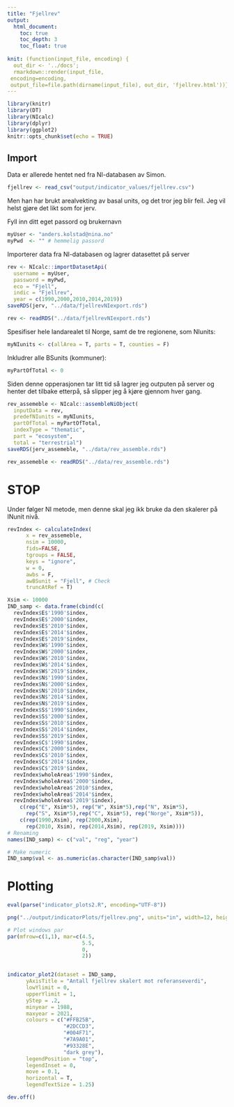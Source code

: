 ```yaml
---
title: "Fjellrev"
output:
  html_document:
    toc: true
    toc_depth: 3
    toc_float: true
    
knit: (function(input_file, encoding) {
  out_dir <- '../docs';
  rmarkdown::render(input_file,
 encoding=encoding,
 output_file=file.path(dirname(input_file), out_dir, 'fjellrev.html'))})
---
```


```r
library(knitr)
library(DT)
library(NIcalc)
library(dplyr)
library(ggplot2)
knitr::opts_chunk$set(echo = TRUE)
```

## Import

Data er allerede hentet ned fra NI-databasen av Simon.
```r
fjellrev <- read_csv("output/indicator_values/fjellrev.csv")
```

Men han har brukt arealvekting av basal units, og det tror jeg blir feil. Jeg vil helst gjøre det likt som for jerv.

Fyll inn ditt eget passord og brukernavn
```r
myUser <- "anders.kolstad@nina.no"
myPwd  <- "" # hemmelig passord
```


Importerer data fra NI-databasen og lagrer datasettet på server
```r

rev <- NIcalc::importDatasetApi(
  username = myUser,
  password = myPwd,
  eco = "Fjell", 
  indic = "Fjellrev",
  year = c(1990,2000,2010,2014,2019))
saveRDS(jerv, "../data/fjellrevNIexport.rds")

```



```r
rev <- readRDS("../data/fjellrevNIexport.rds")
```

Spesifiser hele landarealet til Norge, samt de tre regionene, som NIunits:
```r
myNIunits <- c(allArea = T, parts = T, counties = F)
```

Inkludrer alle BSunits (kommuner):
```r
myPartOfTotal <- 0
```


Siden denne opperasjonen tar litt tid så lagrer jeg outputen på server og henter det tilbake etterpå, så slipper jeg å kjøre gjennom hver gang.
```r
rev_assemeble <- NIcalc::assembleNiObject(
  inputData = rev,
  predefNIunits = myNIunits, 
  partOfTotal = myPartOfTotal, 
  indexType = "thematic",
  part = "ecosystem",
  total = "terrestrial")  
saveRDS(jerv_assemeble, "../data/rev_assemble.rds")

```

```r
rev_assemeble <- readRDS("../data/rev_assemble.rds")
```





# STOP
Under følger NI metode, men denne skal jeg ikk bruke da den skalerer på INunit nivå.
```r
revIndex <- calculateIndex(
      x = rev_assemeble,
      nsim = 10000,
      fids=FALSE,
      tgroups = FALSE,
      keys = "ignore",
      w = 0,
      awbs = F,
      awBSunit = "Fjell", # Check
      truncAtRef = T)
```

```r
Xsim <- 10000
IND_samp <- data.frame(cbind(c(
  revIndex$E$'1990'$index,
  revIndex$E$'2000'$index,
  revIndex$E$'2010'$index,
  revIndex$E$'2014'$index,
  revIndex$E$'2019'$index,
  revIndex$W$'1990'$index,
  revIndex$W$'2000'$index,
  revIndex$W$'2010'$index,
  revIndex$W$'2014'$index,
  revIndex$W$'2019'$index,
  revIndex$N$'1990'$index,
  revIndex$N$'2000'$index,
  revIndex$N$'2010'$index,
  revIndex$N$'2014'$index,
  revIndex$N$'2019'$index,
  revIndex$S$'1990'$index,
  revIndex$S$'2000'$index,
  revIndex$S$'2010'$index,
  revIndex$S$'2014'$index,
  revIndex$S$'2019'$index,
  revIndex$C$'1990'$index,
  revIndex$C$'2000'$index,
  revIndex$C$'2010'$index,
  revIndex$C$'2014'$index,
  revIndex$C$'2019'$index,
  revIndex$wholeArea$'1990'$index,
  revIndex$wholeArea$'2000'$index,
  revIndex$wholeArea$'2010'$index,
  revIndex$wholeArea$'2014'$index,
  revIndex$wholeArea$'2019'$index),
    c(rep("E", Xsim*5), rep("W", Xsim*5),rep("N", Xsim*5),
      rep("S", Xsim*5),rep("C", Xsim*5), rep("Norge", Xsim*5)),
    c(rep(1990,Xsim), rep(2000,Xsim), 
      rep(2010, Xsim), rep(2014,Xsim), rep(2019, Xsim))))
# Renaming 
names(IND_samp) <- c("val", "reg", "year")

# Make numeric
IND_samp$val <- as.numeric(as.character(IND_samp$val))

```




# Plotting
```r
eval(parse("indicator_plots2.R", encoding="UTF-8"))
```

```r
png("../output/indicatorPlots/fjellrev.png", units="in", width=12, height=7, res=300)

# Plot windows par
par(mfrow=c(1,1), mar=c(4.5,
                        5.5,
                        0,
                        2))


indicator_plot2(dataset = IND_samp,
      yAxisTitle = "Antall fjellrev skalert mot referanseverdi",
      lowYlimit = 0,
      upperYlimit = 1,
      yStep = .2,
      minyear = 1988,
      maxyear = 2021,
      colours = c("#FFB25B", 
                  "#2DCCD3", 
                  "#004F71", 
                  "#7A9A01", 
                  "#93328E", 
                  "dark grey"),
      legendPosition = "top",
      legendInset = 0,
      move = 0.1,
      horizontal = T,
      legendTextSize = 1.25)

dev.off()


```

